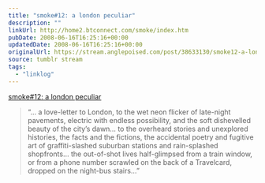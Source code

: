 ```yaml
---
title: "smoke#12: a london peculiar"
description: ""
linkUrl: http://home2.btconnect.com/smoke/index.htm
pubDate: 2008-06-16T16:25:16+00:00
updatedDate: 2008-06-16T16:25:16+00:00
originalUrl: https://stream.anglepoised.com/post/38633130/smoke12-a-london-peculiar
source: tumblr stream
tags:
  - "linklog"
---
```


[smoke#12: a london peculiar][1]

> &ldquo;&hellip; a love-letter to London, to the wet neon flicker of late-night pavements, electric with endless possibility, and the soft dishevelled beauty of the city’s dawn&hellip; to the overheard stories and unexplored histories, the facts and the fictions, the accidental poetry and fugitive art of graffiti-slashed suburban stations and rain-splashed shopfronts&hellip; the out-of-shot lives half-glimpsed from a train window, or from a phone number scrawled on the back of a Travelcard, dropped on the night-bus stairs&hellip;&rdquo;

[1]: http://home2.btconnect.com/smoke/index.htm
